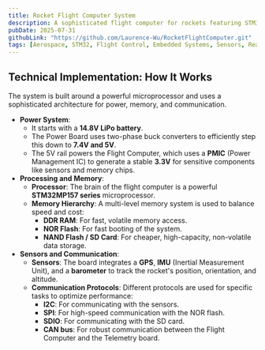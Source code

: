```yaml
---
title: Rocket Flight Computer System
description: A sophisticated flight computer for rockets featuring STM32MP1 processor, multi-level memory hierarchy, and comprehensive sensor integration.
pubDate: 2025-07-31
githubLink: "https://github.com/Laurence-Wu/RocketFlightComputer.git"
tags: [Aerospace, STM32, Flight Control, Embedded Systems, Sensors, Real-time Systems]
---
```


## Technical Implementation: How It Works

The system is built around a powerful microprocessor and uses a sophisticated architecture for power, memory, and communication.

- **Power System**:
  - It starts with a **14.8V LiPo battery**.
  - The Power Board uses two-phase buck converters to efficiently step this down to **7.4V and 5V**.
  - The 5V rail powers the Flight Computer, which uses a **PMIC** (Power Management IC) to generate a stable **3.3V** for sensitive components like sensors and memory chips.
- **Processing and Memory**:
  - **Processor**: The brain of the flight computer is a powerful **STM32MP157 series** microprocessor.
  - **Memory Hierarchy**: A multi-level memory system is used to balance speed and cost:
    - **DDR RAM**: For fast, volatile memory access.
    - **NOR Flash**: For fast booting of the system.
    - **NAND Flash / SD Card**: For cheaper, high-capacity, non-volatile data storage.
- **Sensors and Communication**:
  - **Sensors**: The board integrates a **GPS**, **IMU** (Inertial Measurement Unit), and a **barometer** to track the rocket's position, orientation, and altitude.
  - **Communication Protocols**: Different protocols are used for specific tasks to optimize performance:
    - **I2C**: For communicating with the sensors.
    - **SPI**: For high-speed communication with the NOR flash.
    - **SDIO**: For communicating with the SD card.
    - **CAN bus**: For robust communication between the Flight Computer and the Telemetry board.